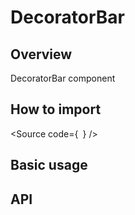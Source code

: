 

<Meta of={Stories} />

# DecoratorBar

## Overview

DecoratorBar component

## How to import

<Source
  code={`
`}
/>

## Basic usage

<Canvas of={Stories.Base} />

## API

<ArgTypes of={Stories} />
